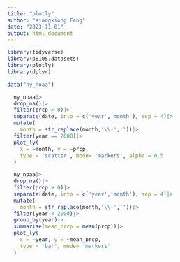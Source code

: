 ```yaml
---
title: "plotly"
author: "Xiangxiong Feng"
date: "2023-11-01"
output: html_document
---
```


```r
library(tidyverse)
library(p8105.datasets)
library(plotly)
library(dplyr)
```


```r
data("ny_noaa")
```

```r
  ny_noaa|>
  drop_na()|>
  filter(prcp > 0)|>
  separate(date, into = c('year','month'), sep = 4)|>
  mutate(
    month = str_replace(month,'\\-',''))|>
  filter(year == 2000)|>
  plot_ly(
    x = ~month, y = ~prcp,
    type = 'scatter', mode= 'markers', alpha = 0.5
  )
```


```r
  ny_noaa|>
  drop_na()|>
  filter(prcp > 0)|>
  separate(date, into = c('year','month'), sep = 4)|>
  mutate(
    month = str_replace(month,'\\-',''))|>
  filter(year < 2000)|>
  group_by(year)|>
  summarise(mean_prcp = mean(prcp))|>
  plot_ly(
    x = ~year, y = ~mean_prcp,
    type = 'bar', mode= 'markers'
  )
  

```

